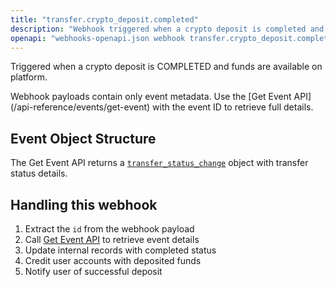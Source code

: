 ```yaml
---
title: "transfer.crypto_deposit.completed"
description: "Webhook triggered when a crypto deposit is completed and funds are available"
openapi: "webhooks-openapi.json webhook transfer.crypto_deposit.completed"
---
```


Triggered when a crypto deposit is COMPLETED and funds are available on platform.

<Note>
Webhook payloads contain only event metadata. Use the [Get Event API](/api-reference/events/get-event) with the event ID to retrieve full details.
</Note>

## Event Object Structure

The Get Event API returns a [`transfer_status_change`](/api-reference/events/transfer-status-change-object) object with transfer status details.

## Handling this webhook

1. Extract the `id` from the webhook payload
2. Call [Get Event API](/api-reference/events/get-event) to retrieve event details
3. Update internal records with completed status
4. Credit user accounts with deposited funds
5. Notify user of successful deposit